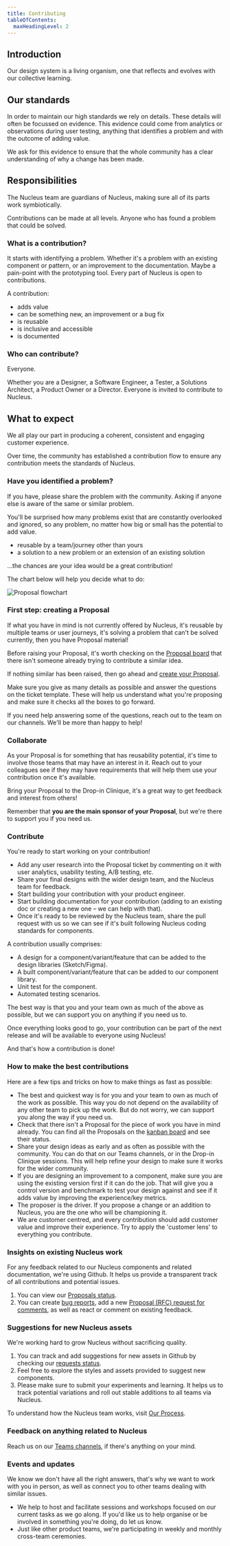 ```yaml
---
title: Contributing
tableOfContents:
  maxHeadingLevel: 2
---
```


## Introduction

<div class="purpose">
Our design system is a living organism, one that reflects and evolves with our collective learning.
</div>

## Our standards

In order to maintain our high standards we rely on details. These details will often be focussed on evidence. This evidence could come from analytics or observations during user testing, anything that identifies a problem and with the outcome of adding value.

We ask for this evidence to ensure that the whole community has a clear understanding of why a change has been made.

## Responsibilities

The Nucleus team are guardians of Nucleus, making sure all of its parts work symbiotically.

Contributions can be made at all levels. Anyone who has found a problem that could be solved.

### What is a contribution?

It starts with identifying a problem. Whether it's a problem with an existing component or pattern, or an improvement to the documentation. Maybe a pain-point with the prototyping tool. Every part of Nucleus is open to contributions.

A contribution:

- adds value
- can be something new, an improvement or a bug fix
- is reusable
- is inclusive and accessible
- is documented

### Who can contribute?

Everyone.

Whether you are a Designer, a Software Engineer, a Tester, a Solutions Architect, a Product Owner or a Director. Everyone is invited to contribute to Nucleus.

## What to expect

We all play our part in producing a coherent, consistent and engaging customer experience.

Over time, the community has established a contribution flow to ensure any contribution meets the standards of Nucleus.

### Have you identified a problem?

If you have, please share the problem with the community. Asking if anyone else is aware of the same or similar problem.

You'll be surprised how many problems exist that are constantly overlooked and ignored, so any problem, no matter how big or small has the potential to add value.

- reusable by a team/journey other than yours
- a solution to a new problem or an extension of an existing solution

...the chances are your idea would be a great contribution!

The chart below will help you decide what to do:

![Proposal flowchart](../../../assets/guidelines/contribute/decision-tree.webp)

### First step: creating a Proposal

If what you have in mind is not currently offered by Nucleus, it's reusable by multiple teams or user journeys, it's solving a problem that can't be solved currently, then you have Proposal material!

Before raising your Proposal, it's worth checking on the [Proposal board](https://github.com/ConnectedHomes/nucleus/projects/6) that there isn't someone already trying to contribute a similar idea.

If nothing similar has been raised, then go ahead and [create your Proposal](https://github.com/ConnectedHomes/nucleus/issues/new?assignees=&labels=RFC,+draft&template=b--proposal.md&title=%5BRFC%5D+Title+of+the+Proposal).

Make sure you give as many details as possible and answer the questions on the ticket template. These will help us understand what you're proposing and make sure it checks all the boxes to go forward.

If you need help answering some of the questions, reach out to the team on our channels. We'll be more than happy to help!

### Collaborate

As your Proposal is for something that has reusability potential, it's time to involve those teams that may have an interest in it. Reach out to your colleagues see if they may have requirements that will help them use your contribution once it's available.

Bring your Proposal to the Drop-in Clinique, it's a great way to get feedback and interest from others!

Remember that **you are the main sponsor of your Proposal**, but we're there to support you if you need us.

### Contribute

You're ready to start working on your contribution!

- Add any user research into the Proposal ticket by commenting on it with user analytics, usability testing, A/B testing, etc.
- Share your final designs with the wider design team, and the Nucleus team for feedback.
- Start building your contribution with your product engineer.
- Start building documentation for your contribution (adding to an existing doc or creating a new one – we can help with that).
- Once it's ready to be reviewed by the Nucleus team, share the pull request with us so we can see if it's built following Nucleus coding standards for components.

A contribution usually comprises:

- A design for a component/variant/feature that can be added to the design libraries (Sketch/Figma).
- A built component/variant/feature that can be added to our component library.
- Unit test for the component.
- Automated testing scenarios.

The best way is that you and your team own as much of the above as possible, but we can support you on anything if you need us to.

Once everything looks good to go, your contribution can be part of the next release and will be available to everyone using Nucleus!

And that's how a contribution is done!

### How to make the best contributions

Here are a few tips and tricks on how to make things as fast as possible:

- The best and quickest way is for you and your team to own as much of the work as possible. This way you do not depend on the availability of any other team to pick up the work. But do not worry, we can support you along the way if you need us.
- Check that there isn't a Proposal for the piece of work you have in mind already. You can find all the Proposals on the [kanban board](https://github.com/ConnectedHomes/nucleus/projects/6) and see their status.
- Share your design ideas as early and as often as possible with the community. You can do that on our Teams channels, or in the Drop-in Clinique sessions. This will help refine your design to make sure it works for the wider community.
- If you are designing an improvement to a component, make sure you are using the existing version first if it can do the job. That will give you a control version and benchmark to test your design against and see if it adds value by improving the experience/key metrics.
- The proposer is the driver. If you propose a change or an addition to Nucleus, you are the one who will be championing it.
- We are customer centred, and every contribution should add customer value and improve their experience. Try to apply the 'customer lens' to everything you contribute.

### Insights on existing Nucleus work

For any feedback related to our Nucleus components and related documentation, we're using Github. It helps us provide a transparent track of all contributions and potential issues.

1. You can view our [Proposals status](https://github.com/ConnectedHomes/nucleus/projects/6).
2. You can create [bug reports](https://github.com/ConnectedHomes/nucleus/issues/new?assignees=&labels=Bug&template=a--bug-report.md&title=%5Bbug%5D%20%5Bns-COMPONENT%5D), add a new [Proposal (RFC) request for comments](https://github.com/ConnectedHomes/nucleus/issues/new?assignees=&labels=RFC,+draft&template=b--proposal.md&title=%5BRFC%5D+Title+of+the+Proposal), as well as react or comment on existing feedback.

### Suggestions for new Nucleus assets

We're working hard to grow Nucleus without sacrificing quality.

1. You can track and add suggestions for new assets in Github by checking our [requests status](https://github.com/ConnectedHomes/nucleus/projects/6).
2. Feel free to explore the styles and assets provided to suggest new components.
3. Please make sure to submit your experiments and learning. It helps us to track potential variations and roll out stable additions to all teams via Nucleus.

To understand how the Nucleus team works, visit [Our Process](../process/).

### Feedback on anything related to Nucleus

Reach us on our [Teams channels](https://teams.microsoft.com/l/team/19%3ac806c8b36aec4218ae469b1d0ff6a4c3%40thread.tacv2/conversations?groupId=1f9c2411-216b-42a8-9bb0-c51f28ff5071&tenantId=a603898f-7de2-45ba-b67d-d35fb519b2cf), if there's anything on your mind.

### Events and updates

We know we don't have all the right answers, that's why we want to work with you in person, as well as connect you to other teams dealing with similar issues.

- We help to host and facilitate sessions and workshops focused on our current tasks as we go along. If you'd like us to help organise or be involved in something you're doing, do let us know.
- Just like other product teams, we're participating in weekly and monthly cross-team ceremonies.
